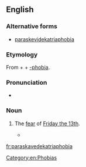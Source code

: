 ==English==
{{wikipedia|Friday the 13th}}

===Alternative forms===
* [[paraskevidekatriaphobia]]

===Etymology===
From {{etyl|grc|en}} {{m|grc|Παρασκευή||Friday}} + {{m|grc|δεκατρείς||thirteen}} + [[-phobia]].

===Pronunciation===
* {{rhymes|əʊbiə|lang=en}}

===Noun===
{{en-noun|~|paraskevodekatriaphobias}}

# {{label|en|rare}} The [[fear]] of [[w:Friday the 13th|Friday the 13th]].
#* {{seeCites}}

[[Category:en:Phobias]]

[[fr:paraskavedekatriaphobia]]